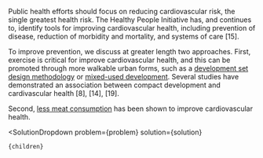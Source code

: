 

Public health efforts should focus on reducing cardiovascular risk, the single greatest health risk. The Healthy People Initiative has, and continues to, identify tools for improving cardiovascular health, including prevention of disease, reduction of morbidity and mortality, and systems of care [15].

To improve prevention, we discuss at greater length two approaches. First, exercise is critical for improve cardiovascular health, and this can be promoted through more walkable urban forms, such as a [development set design methodology](http://urbancruiseship.org/solution/cities/development_sets) or [mixed-used development](http://urbancruiseship.org/solution/cities/cities_pedestrian). Several studies have demonstrated an association between compact development and cardivascular health [8], [14], [19].

Second, [less meat consumption](http://urbancruiseship.org/solution/foodwater/diet_health) has been shown to improve cardiovascular health.

[^"8"]: Griffin, B. A., Eibner, C., Bird, C. E., Jewell, A., Margolis, K., Shih, R., Slaughter, M. E., Whitsel, E. A., Allison, M., Escarce, J. J. ["The Relationship between Urban Sprawl and Coronary Heart Disease in Women"](https://www.ncbi.nlm.nih.gov/pmc/articles/PMC3594054/). Health & place 20, pp. 51-61. March 2013.

[^"14"]: Nieuwenhuijsen, M. J. ["Influence of urban and transport planning and the city environment on cardiovascular disease"](https://www.nature.com/articles/s41569-018-0003-2). Nature Reviews Cardiology 15, pp. 432-438. April 2018.

[^"15"]: Pahigiannis, K., Thompson-Paul, A. M., Barfield, W., Ochiai, E., Loustalot, F., Shero, S., Hong, Y. ["Progress Toward Improved Cardiovascular Health in the United States"](https://www.ncbi.nlm.nih.gov/pmc/articles/PMC8428048/). Circulation 139(16), pp. 1957-1973. April 2019.

[^"19"]: Stevenson, M., Thompson, J., Hérickde Sá, T., Ewing, R., Mohan, D., McClure, R., Roberts, I., Tiwari, G., Giles-Corti, B., Sun, X., Wallace, M., Woodcock, J. ["Land use, transport, and population health: estimating the health benefits of compact cities"](https://www.sciencedirect.com/science/article/abs/pii/S0140673616300678). The Lancet 388, pp. 2925-2935. December 2016.

  <SolutionDropdown 
    problem={problem} 
    solution={solution}
  >
    {children}
  </SolutionDropdown>